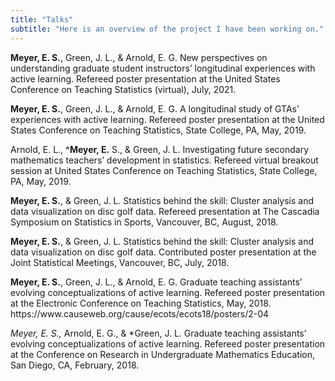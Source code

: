 ```yaml
---
title: "Talks"
subtitle: "Here is an overview of the project I have been working on."
---
```


**Meyer, E. S.**, Green, J. L., & Arnold, E. G. New perspectives on understanding graduate student
instructors' longitudinal experiences with active learning. Refereed poster presentation at the United
States Conference on Teaching Statistics (virtual), July, 2021.

**Meyer, E. S.**, Green, J. L., & Arnold, E. G. A longitudinal study of GTAs' experiences with active
learning. Refereed poster presentation at the United States Conference on Teaching Statistics, State
College, PA, May, 2019.

Arnold, E. L., **^Meyer, E.** S., & Green, J. L. Investigating future secondary mathematics teachers'
development in statistics. Refereed virtual breakout session at United States Conference on Teaching
Statistics, State College, PA, May, 2019.

**Meyer, E. S.**, & Green, J. L. Statistics behind the skill: Cluster analysis and data visualization on disc golf data. Refereed presentation at The Cascadia Symposium on Statistics in Sports, Vancouver, BC,
August, 2018.

**Meyer, E. S.**, & Green, J. L. Statistics behind the skill: Cluster analysis and data visualization on disc
golf data. Contributed poster presentation at the Joint Statistical Meetings, Vancouver, BC, July, 2018.

**Meyer, E. S.**, Green, J. L., & Arnold, E. G. Graduate teaching assistants' evolving conceptualizations
of active learning. Refereed poster presentation at the Electronic Conference on Teaching Statistics,
May, 2018. https://www.causeweb.org/cause/ecots/ecots18/posters/2-04

*Meyer, E. S., *Arnold, E. G., & *Green, J. L. Graduate teaching assistants' evolving
conceptualizations of active learning. Refereed poster presentation at the Conference on Research in
Undergraduate Mathematics Education, San Diego, CA, February, 2018.
